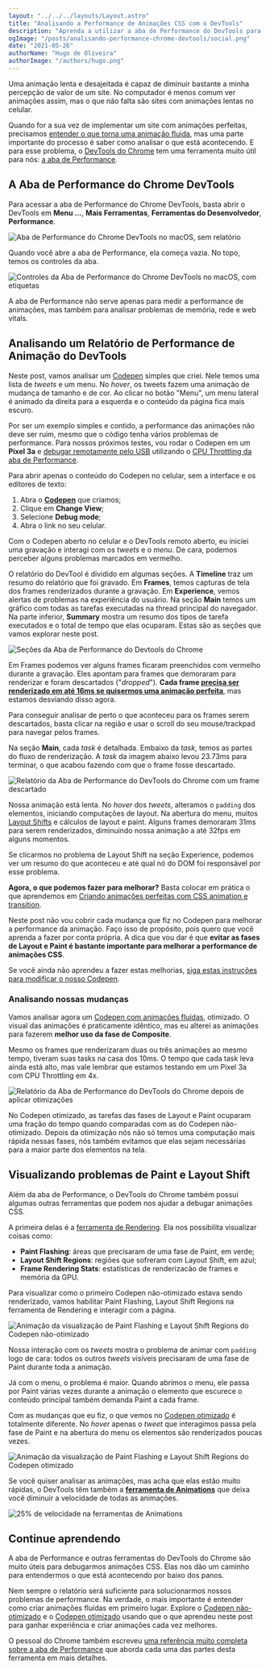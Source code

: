```yaml
---
layout: "../../../layouts/Layout.astro"
title: "Analisando a Performance de Animações CSS com o DevTools"
description: "Aprenda a utilizar a aba de Performance do DevTools para encontrar problemas na performance das suas animações CSS"
ogImage: "/posts/analisando-performance-chrome-devtools/social.png"
date: "2021-05-26"
authorName: "Hugo de Oliveira"
authorImage: "/authors/hugo.png"
---
```


Uma animação lenta e desajeitada é capaz de diminuir bastante a minha percepção de valor de um site. No computador é menos comum ver animações assim, mas o que não falta são sites com animações lentas no celular.

Quando for a sua vez de implementar um site com animações perfeitas, precisamos [entender o que torna uma animação fluida](https://triangulo.dev/posts/criando-animacoes-perfeitas-com-css), mas uma parte importante do processo é saber como analisar o que está acontecendo. E para esse problema, o [DevTools do Chrome](https://triangulo.dev/posts/atomo-chrome-developer-tools) tem uma ferramenta muito útil para nós: [a aba de Performance](https://triangulo.dev/posts/atomo-aba-performance-devtools).

## A Aba de Performance do Chrome DevTools

Para acessar a aba de Performance do Chrome DevTools, basta abrir o DevTools em **Menu ...**, **Mais Ferramentas**, **Ferramentas do Desenvolvedor**, **Performance**.

![Aba de Performance do Chrome DevTools no macOS, sem relatório](/posts/analisando-performance-chrome-devtools/chrome-devtools-aba-performance-macos.png)

Quando você abre a aba de Performance, ela começa vazia. No topo, temos os controles da aba.

![Controles da Aba de Performance do Chrome DevTools no macOS, com etiquetas](/posts/analisando-performance-chrome-devtools/chrome-devtools-aba-performance-macos-controles.png)

A aba de Performance não serve apenas para medir a performance de animações, mas também para analisar problemas de memória, rede e web vitals.

## Analisando um Relatório de Performance de Animação do DevTools

Neste post, vamos analisar um [Codepen](https://codepen.io/hugobessaa/pen/WNpjYgG) simples que criei. Nele temos uma lista de _tweets_ e um menu. No _hover_, os tweets fazem uma animação de mudança de tamanho e de cor. Ao clicar no botão "Menu", um menu lateral é animado da direita para a esquerda e o conteúdo da página fica mais escuro.

Por ser um exemplo simples e contido, a performance das animações não deve ser ruim, mesmo que o código tenha vários problemas de performance. Para nossos próximos testes, vou rodar o Codepen em um **Pixel 3a** e [debugar remotamente pelo USB](https://triangulo.dev/posts/atomo-debugar-chrome-do-android-devtools) utilizando o [CPU Throttling da aba de Performance](https://triangulo.dev/posts/atomo-cpu-throttling-chrome-devtools).

Para abrir apenas o conteúdo do Codepen no celular, sem a interface e os editores de texto:

1. Abra o **[Codepen](https://codepen.io/hugobessaa/pen/WNpjYgG)** que criamos;
2. Clique em **Change View**;
3. Selecione **Debug mode**;
4. Abra o link no seu celular.

Com o Codepen aberto no celular e o DevTools remoto aberto, eu iniciei uma gravação e interagi com os _tweets_ e o _menu_. De cara, podemos perceber alguns problemas marcados em vermelho.

O relatório do DevTool é dividido em algumas seções. A **Timeline** traz um resumo do relatório que foi gravado. Em **Frames**, temos capturas de tela dos frames renderizados durante a gravação. Em **Experience**, vemos alertas de problemas na experiência do usuário. Na seção **Main** temos um gráfico com todas as tarefas executadas na thread principal do navegador. Na parte inferior, **Summary** mostra um resumo dos tipos de tarefa executados e o total de tempo que elas ocuparam. Estas são as seções que vamos explorar neste post.

![Seções da Aba de Performance do Devtools do Chrome](/posts/analisando-performance-chrome-devtools/secoes-aba-performance-chrome-devtools.png)

Em Frames podemos ver alguns frames ficaram preenchidos com vermelho durante a gravação. Eles apontam para frames que demoraram para renderizar e foram descartados ("_dropped_"). **Cada frame [precisa ser renderizado em até 16ms se quisermos uma animação perfeita](https://triangulo.dev/posts/criando-animacoes-perfeitas-com-css)**, mas estamos desviando disso agora.

Para conseguir analisar de perto o que aconteceu para os frames serem descartados, basta clicar na região e usar o scroll do seu mouse/trackpad para navegar pelos frames.

Na seção **Main**, cada _task_ é detalhada. Embaixo da _task_, temos as partes do fluxo de renderização. A _task_ da imagem abaixo levou 23.73ms para terminar, o que acabou fazendo com que o frame fosse descartado.

![Relatório da Aba de Performance do DevTools do Chrome com um frame descartado](/posts/analisando-performance-chrome-devtools/relatorio-performance-devtools-nao-otimizado-frame-descartado.png)

Nossa animação está lenta. No _hover_ dos _tweets_, alteramos o `padding` dos elementos, iniciando computações de layout. Na abertura do menu, muitos [Layout Shifts](https://triangulo.dev/posts/atomo-layout-shift) e cálculos de layout e paint. Alguns frames demoraram 31ms para serem renderizados, diminuindo nossa animação a até 32fps em alguns momentos.

Se clicarmos no problema de Layout Shift na seção Experience, podemos ver um resumo do que aconteceu e até qual nó do DOM foi responsável por esse problema.

**Agora, o que podemos fazer para melhorar?** Basta colocar em prática o que aprendemos em [Criando animações perfeitas com CSS animation e transition](https://triangulo.dev/posts/criando-animacoes-perfeitas-com-css).

Neste post não vou cobrir cada mudança que fiz no Codepen para melhorar a performance da animação. Faço isso de propósito, pois quero que você aprenda a fazer por conta própria. A dica que vou dar é que **evitar as fases de Layout e Paint é bastante importante para melhorar a performance de animações CSS**.

Se você ainda não aprendeu a fazer estas melhorias, [siga estas instruções para modificar o nosso Codepen](https://triangulo.dev/posts/criando-animacoes-perfeitas-com-css#sua-vez-de-deixar-uma-animação-css-perfeita).

### Analisando nossas mudanças

Vamos analisar agora um [Codepen com animações fluídas](https://codepen.io/hugobessaa/pen/GRWvZYy), otimizado. O visual das animações é praticamente idêntico, mas eu alterei as animações para fazerem **melhor uso da fase de Composite**.

Mesmo os frames que renderizaram duas ou três animações ao mesmo tempo, tiveram suas tasks na casa dos 10ms. O tempo que cada task leva ainda está alto, mas vale lembrar que estamos testando em um Pixel 3a com CPU Throttling em 4x.

![Relatório da Aba de Performance do DevTools do Chrome depois de aplicar otimizações](/posts/analisando-performance-chrome-devtools/relatorio-performance-devtools-otimizado.png)

No Codepen otimizado, as tarefas das fases de Layout e Paint ocuparam uma fração do tempo quando comparadas com as do Codepen não-otimizado. Depois da otimização nós não só temos uma computação mais rápida nessas fases, nós também evitamos que elas sejam necessárias para a maior parte dos elementos na tela.

## Visualizando problemas de Paint e Layout Shift

Além da aba de Performance, o DevTools do Chrome também possui algumas outras ferramentas que podem nos ajudar a debugar animações CSS.

A primeira delas é a [ferramenta de Rendering](https://triangulo.dev/posts/atomo-ferramenta-rendering-devtools). Ela nos possibilita visualizar coisas como:

- **Paint Flashing**: áreas que precisaram de uma fase de Paint, em verde;
- **Layout Shift Regions**: regiões que sofreram com Layout Shift, em azul;
- **Frame Rendering Stats**: estatísticas de renderizacão de frames e memória da GPU.

Para visualizar como o primeiro Codepen não-otimizado estava sendo renderizado, vamos habilitar Paint Flashing, Layout Shift Regions na ferramenta de Rendering e interagir com a página.

![Animação da visualização de Paint Flashing e Layout Shift Regions do Codepen não-otimizado](/posts/analisando-performance-chrome-devtools/gif-rendering-paint-layout-shift-nao-otimizado.gif)

Nossa interação com os _tweets_ mostra o problema de animar com `padding` logo de cara: todos os outros _tweets_ visíveis precisaram de uma fase de Paint durante toda a animação.

Já com o menu, o problema é maior. Quando abrimos o menu, ele passa por Paint várias vezes durante a animação o elemento que escurece o conteúdo principal também demanda Paint a cada frame.

Com as mudanças que eu fiz, o que vemos no [Codepen otimizado](https://codepen.io/hugobessaa/pen/GRWvZYy) é totalmente diferente. No _hover_ apenas o _tweet_ que interagimos passa pela fase de Paint e na abertura do menu os elementos são renderizados poucas vezes.

![Animação da visualização de Paint Flashing e Layout Shift Regions do Codepen otimizado](/posts/analisando-performance-chrome-devtools/gif-rendering-paint-layout-shift-otimizado.gif)

Se você quiser analisar as animações, mas acha que elas estão muito rápidas, o DevTools têm também a [**ferramenta de Animations**](https://triangulo.dev/posts/atomo-ferramenta-animations-devtools) que deixa você diminuir a velocidade de todas as animações.

![25% de velocidade na ferramentas de Animations](/posts/analisando-performance-chrome-devtools/animations-em-25-por-cento.png)

## Continue aprendendo

A aba de Performance e outras ferramentas do DevTools do Chrome são muito úteis para debugarmos animações CSS. Elas nos dão um caminho para entendermos o que está acontecendo por baixo dos panos.

Nem sempre o relatório será suficiente para solucionarmos nossos problemas de performance. Na verdade, o mais importante é entender como criar animações fluídas em primeiro lugar. Explore o [Codepen não-otimizado](https://codepen.io/hugobessaa/pen/WNpjYgG) e o [Codepen otimizado](https://codepen.io/hugobessaa/pen/GRWvZYy) usando que o que aprendeu neste post para ganhar experiência e criar animações cada vez melhores.

O pessoal do Chrome também escreveu [uma referência muito completa sobre a aba de Performance](https://developer.chrome.com/docs/devtools/evaluate-performance/reference/) que aborda cada uma das partes desta ferramenta em mais detalhes.
